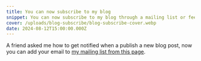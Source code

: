 ```yaml
---
title: You can now subscribe to my blog
snippet: You can now subscribe to my blog through a mailing list or feed RSS.
cover: /uploads/blog-subscribe/blog-subscribe-cover.webp
date: 2024-08-12T15:00:00.000Z
---
```


A friend asked me how to get notified when a publish a new blog post, now you can add your email to [my mailing list from this page](https://gianlucaventurini.com/posts).
